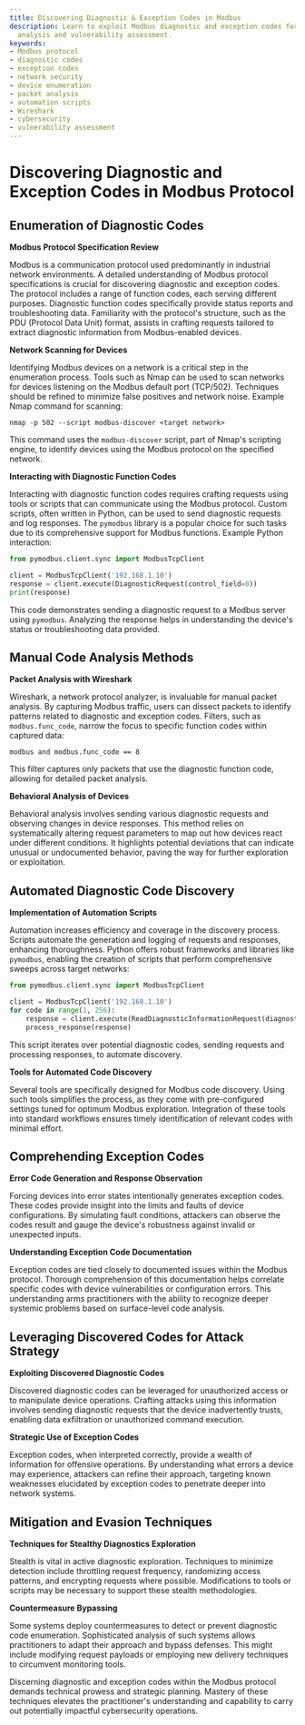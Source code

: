 ```yaml
---
title: Discovering Diagnostic & Exception Codes in Modbus
description: Learn to exploit Modbus diagnostic and exception codes for network security
  analysis and vulnerability assessment.
keywords:
- Modbus protocol
- diagnostic codes
- exception codes
- network security
- device enumeration
- packet analysis
- automation scripts
- Wireshark
- cybersecurity
- vulnerability assessment
---
```


# Discovering Diagnostic and Exception Codes in Modbus Protocol

## Enumeration of Diagnostic Codes

**Modbus Protocol Specification Review**

Modbus is a communication protocol used predominantly in industrial network environments. A detailed understanding of Modbus protocol specifications is crucial for discovering diagnostic and exception codes. The protocol includes a range of function codes, each serving different purposes. Diagnostic function codes specifically provide status reports and troubleshooting data. Familiarity with the protocol's structure, such as the PDU (Protocol Data Unit) format, assists in crafting requests tailored to extract diagnostic information from Modbus-enabled devices.

**Network Scanning for Devices**

Identifying Modbus devices on a network is a critical step in the enumeration process. Tools such as Nmap can be used to scan networks for devices listening on the Modbus default port (TCP/502). Techniques should be refined to minimize false positives and network noise. Example Nmap command for scanning:

```shell
nmap -p 502 --script modbus-discover <target network>
```

This command uses the `modbus-discover` script, part of Nmap's scripting engine, to identify devices using the Modbus protocol on the specified network.

**Interacting with Diagnostic Function Codes**

Interacting with diagnostic function codes requires crafting requests using tools or scripts that can communicate using the Modbus protocol. Custom scripts, often written in Python, can be used to send diagnostic requests and log responses. The `pymodbus` library is a popular choice for such tasks due to its comprehensive support for Modbus functions. Example Python interaction:

```python
from pymodbus.client.sync import ModbusTcpClient

client = ModbusTcpClient('192.168.1.10')
response = client.execute(DiagnosticRequest(control_field=0))
print(response)
```

This code demonstrates sending a diagnostic request to a Modbus server using `pymodbus`. Analyzing the response helps in understanding the device's status or troubleshooting data provided.

## Manual Code Analysis Methods

**Packet Analysis with Wireshark**

Wireshark, a network protocol analyzer, is invaluable for manual packet analysis. By capturing Modbus traffic, users can dissect packets to identify patterns related to diagnostic and exception codes. Filters, such as `modbus.func_code`, narrow the focus to specific function codes within captured data:

```plaintext
modbus and modbus.func_code == 8
```

This filter captures only packets that use the diagnostic function code, allowing for detailed packet analysis.

**Behavioral Analysis of Devices**

Behavioral analysis involves sending various diagnostic requests and observing changes in device responses. This method relies on systematically altering request parameters to map out how devices react under different conditions. It highlights potential deviations that can indicate unusual or undocumented behavior, paving the way for further exploration or exploitation.

## Automated Diagnostic Code Discovery

**Implementation of Automation Scripts**

Automation increases efficiency and coverage in the discovery process. Scripts automate the generation and logging of requests and responses, enhancing thoroughness. Python offers robust frameworks and libraries like `pymodbus`, enabling the creation of scripts that perform comprehensive sweeps across target networks:

```python
from pymodbus.client.sync import ModbusTcpClient

client = ModbusTcpClient('192.168.1.10')
for code in range(1, 256):
    response = client.execute(ReadDiagnosticInformationRequest(diagnostic_code=code))
    process_response(response)
```

This script iterates over potential diagnostic codes, sending requests and processing responses, to automate discovery.

**Tools for Automated Code Discovery**

Several tools are specifically designed for Modbus code discovery. Using such tools simplifies the process, as they come with pre-configured settings tuned for optimum Modbus exploration. Integration of these tools into standard workflows ensures timely identification of relevant codes with minimal effort.

## Comprehending Exception Codes

**Error Code Generation and Response Observation**

Forcing devices into error states intentionally generates exception codes. These codes provide insight into the limits and faults of device configurations. By simulating fault conditions, attackers can observe the codes result and gauge the device's robustness against invalid or unexpected inputs.

**Understanding Exception Code Documentation**

Exception codes are tied closely to documented issues within the Modbus protocol. Thorough comprehension of this documentation helps correlate specific codes with device vulnerabilities or configuration errors. This understanding arms practitioners with the ability to recognize deeper systemic problems based on surface-level code analysis.

## Leveraging Discovered Codes for Attack Strategy

**Exploiting Discovered Diagnostic Codes**

Discovered diagnostic codes can be leveraged for unauthorized access or to manipulate device operations. Crafting attacks using this information involves sending diagnostic requests that the device inadvertently trusts, enabling data exfiltration or unauthorized command execution.

**Strategic Use of Exception Codes**

Exception codes, when interpreted correctly, provide a wealth of information for offensive operations. By understanding what errors a device may experience, attackers can refine their approach, targeting known weaknesses elucidated by exception codes to penetrate deeper into network systems.

## Mitigation and Evasion Techniques

**Techniques for Stealthy Diagnostics Exploration**

Stealth is vital in active diagnostic exploration. Techniques to minimize detection include throttling request frequency, randomizing access patterns, and encrypting requests where possible. Modifications to tools or scripts may be necessary to support these stealth methodologies.

**Countermeasure Bypassing**

Some systems deploy countermeasures to detect or prevent diagnostic code enumeration. Sophisticated analysis of such systems allows practitioners to adapt their approach and bypass defenses. This might include modifying request payloads or employing new delivery techniques to circumvent monitoring tools.

Discerning diagnostic and exception codes within the Modbus protocol demands technical prowess and strategic planning. Mastery of these techniques elevates the practitioner's understanding and capability to carry out potentially impactful cybersecurity operations.